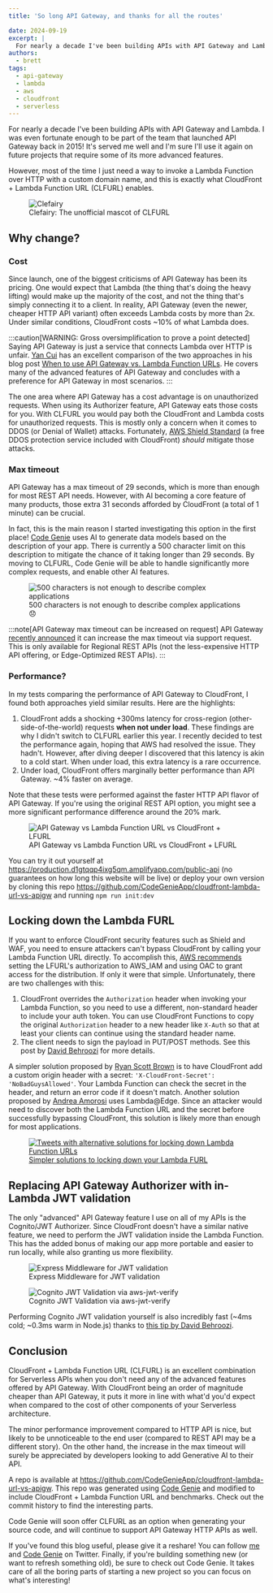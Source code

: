 ```yaml
---
title: 'So long API Gateway, and thanks for all the routes'

date: 2024-09-19
excerpt: | 
  For nearly a decade I've been building APIs with API Gateway and Lambda. However, most of the time I just need a way to invoke a Lambda Function over HTTP with a custom domain name, and this is exactly what CloudFront + Lambda Function URL (CLFURL) enables.
authors:
  - brett
tags:
  - api-gateway
  - lambda
  - aws
  - cloudfront
  - serverless
---
```


For nearly a decade I've been building APIs with API Gateway and Lambda. I was even fortunate enough to be part of the team that launched API Gateway back in 2015! It's served me well and I'm sure I'll use it again on future projects that require some of its more advanced features.

However, most of the time I just need a way to invoke a Lambda Function over HTTP with a custom domain name, and this is exactly what CloudFront + Lambda Function URL (CLFURL) enables.

<figure>
  <img src={clefairy.src} alt="Clefairy" loading="eager" style={{margin: 'auto'}} />
  <figcaption style={{ margin: 0, color: '#666', fontSize: '0.8rem', textAlign: 'center' }}>
    Clefairy: The unofficial mascot of CLFURL
  </figcaption>
</figure>

## Why change?

### Cost
Since launch, one of the biggest criticisms of API Gateway has been its pricing. One would expect that Lambda (the thing that's doing the heavy lifting) would make up the majority of the cost, and not the thing that's simply connecting it to a client. In reality, API Gateway (even the newer, cheaper HTTP API variant) often exceeds Lambda costs by more than 2x. Under similar conditions, CloudFront costs ~10% of what Lambda does.

:::caution[WARNING: Gross oversimplification to prove a point detected]
Saying API Gateway is just a service that connects Lambda over HTTP is unfair. <a href="https://x.com/theburningmonk" target="_blank" rel="noopener">Yan Cui</a> has an excellent comparison of the two approaches in his blog post <a href="https://theburningmonk.com/2024/03/when-to-use-api-gateway-vs-lambda-function-urls/" target="_blank" rel="noopener">When to use API Gateway vs. Lambda Function URLs</a>. He covers many of the advanced features of API Gateway and concludes with a preference for API Gateway in most scenarios.
:::

The one area where API Gateway has a cost advantage is on unauthorized requests. When using its Authorizer feature, API Gateway eats those costs for you. With CLFURL you would pay both the CloudFront and Lambda costs for unauthorized requests. This is mostly only a concern when it comes to DDOS (or Denial of Wallet) attacks. Fortunately, <a href="https://docs.aws.amazon.com/waf/latest/developerguide/ddos-event-mitigation-logic-continuous-inspection.html" target="_blank" rel="noopener">AWS Shield Standard</a> (a free DDOS protection service included with CloudFront) *should* mitigate those attacks.

### Max timeout

API Gateway has a max timeout of 29 seconds, which is more than enough for most REST API needs. However, with AI becoming a core feature of many products, those extra 31 seconds afforded by CloudFront (a total of 1 minute) can be crucial.

In fact, this is the main reason I started investigating this option in the first place! <a href="https://codegenie.codes" target="_blank" rel="noopener">Code Genie</a> uses AI to generate data models based on the description of your app. There is currently a 500 character limit on this description to mitigate the chance of it taking longer than 29 seconds. By moving to CLFURL, Code Genie will be able to handle significantly more complex requests, and enable other AI features.

<figure>
  <Image src={codeGenieMaxDescription} alt="500 characters is not enough to describe complex applications" style={{margin: 'auto'}} />
  <figcaption style={{ margin: 0, color: '#666', fontSize: '0.8rem', textAlign: 'center' }}>
    500 characters is not enough to describe complex applications 😞
  </figcaption>
</figure>

:::note[API Gateway max timeout can be increased on request]
API Gateway <a href="https://aws.amazon.com/about-aws/whats-new/2024/06/amazon-api-gateway-integration-timeout-limit-29-seconds/" target="_blank" rel="noopener">recently announced</a> it can increase the max timeout via support request. This is only available for Regional REST APIs (not the less-expensive HTTP API offering, or Edge-Optimized REST APIs).
:::

### Performance?

In my tests comparing the performance of API Gateway to CloudFront, I found both approaches yield similar results. Here are the highlights:

1. CloudFront adds a shocking +300ms latency for cross-region (other-side-of-the-world) requests **when not under load**. These findings are why I didn't switch to CLFURL earlier this year. I recently decided to test the performance again, hoping that AWS had resolved the issue. They hadn't. However, after diving deeper I discovered that this latency is akin to a cold start. When under load, this extra latency is a rare occurrence.
2. Under load, CloudFront offers marginally better performance than API Gateway. ~4% faster on average.

Note that these tests were performed against the faster HTTP API flavor of API Gateway. If you're using the original REST API option, you might see a more significant performance difference around the 20% mark.

<figure>
  <Image src={apigwLfurlClfurlPerformance} alt="API Gateway vs Lambda Function URL vs CloudFront + LFURL" style={{margin: 'auto'}} />
  <figcaption style={{ margin: 0, color: '#666', fontSize: '0.8rem', textAlign: 'center' }}>
    API Gateway vs Lambda Function URL vs CloudFront + LFURL
  </figcaption>
</figure>

You can try it out yourself at <a href="https://production.d1gtqqp4ixg5qm.amplifyapp.com/public-api" target="_blank" rel="noopener">https://production.d1gtqqp4ixg5qm.amplifyapp.com/public-api</a> (no guarantees on how long this website will be live) or deploy your own version by cloning this repo <a href="https://github.com/CodeGenieApp/cloudfront-lambda-url-vs-apigw" target="_blank" rel="noopener">https://github.com/CodeGenieApp/cloudfront-lambda-url-vs-apigw</a> and running `npm run init:dev`

## Locking down the Lambda FURL

If you want to enforce CloudFront security features such as Shield and WAF, you need to ensure attackers can't bypass CloudFront by calling your Lambda Function URL directly. To accomplish this, <a href="https://docs.aws.amazon.com/AmazonCloudFront/latest/DeveloperGuide/private-content-restricting-access-to-lambda.html" target="_blank" rel="noopener">AWS recommends</a> setting the LFURL's authorization to AWS_IAM and using OAC to grant access for the distribution. If only it were that simple. Unfortunately, there are two challenges  with this:

1. CloudFront overrides the `Authorization` header when invoking your Lambda Function, so you need to use a different, non-standard header to include your auth token. You can use CloudFront Functions to copy the original `Authorization` header to a new header like `X-Auth` so that at least your clients can continue using the standard header name.
2. The client needs to sign the payload in PUT/POST methods. See this post by <a href="https://speedrun.nobackspacecrew.com/blog/2024/05/22/using-cloudfront-as-a-lightweight-proxy.html#lambda-oac" target="_blank" rel="noopener">David Behroozi</a> for more details.

A simpler solution proposed by <a href="https://x.com/ryan_sb" target="_blank" rel="noopener">Ryan Scott Brown</a> is to have CloudFront add a custom origin header with a secret: `'X-CloudFront-Secret': 'NoBadGuysAllowed'`. Your Lambda Function can check the secret in the header, and return an error code if it doesn't match. Another solution proposed by <a href="https://x.com/dreamorosi" target="_blank" rel="noopener">Andrea Amorosi</a> uses Lambda@Edge. Since an attacker would need to discover both the Lambda Function URL and the secret before successfully bypassing CloudFront, this solution is likely more than enough for most applications.

<a href="https://x.com/ryan_sb/status/1835363459979960624" target="_blank" rel="noopener">
<figure>
  <Image src={lfurlWorkaroundTweets} alt="Tweets with alternative solutions for locking down Lambda Function URLs" style={{margin: 'auto'}} />
  <figcaption style={{ margin: 0, color: '#666', fontSize: '0.8rem', textAlign: 'center' }}>
    Simpler solutions to locking down your Lambda FURL
  </figcaption>
</figure>
  </a>

## Replacing API Gateway Authorizer with in-Lambda JWT validation

The only "advanced" API Gateway feature I use on all of my APIs is the Cognito/JWT Authorizer. Since CloudFront doesn't have a similar native feature, we need to perform the JWT validation inside the Lambda Function. This has the added bonus of making our app more portable and easier to run locally, while also granting us more flexibility.

<figure>
  <Image src={jwtExpressMiddleware} alt="Express Middleware for JWT validation" style={{margin: 'auto'}} />
  <figcaption style={{ margin: 0, color: '#666', fontSize: '0.8rem', textAlign: 'center' }}>
    Express Middleware for JWT validation
  </figcaption>
</figure>

<figure>
  <Image src={cognitoJwtVerifier} alt="Cognito JWT Validation via aws-jwt-verify" style={{margin: 'auto'}} />
  <figcaption style={{ margin: 0, color: '#666', fontSize: '0.8rem', textAlign: 'center' }}>
    Cognito JWT Validation via aws-jwt-verify
  </figcaption>
</figure>

Performing Cognito JWT validation yourself is also incredibly fast (~4ms cold; ~0.3ms warm in Node.js) thanks to <a href="https://x.com/AWSbrett/status/1779422735539847454" target="_blank" rel="noopener">this tip by David Behroozi</a>.

## Conclusion

CloudFront + Lambda Function URL (CLFURL) is an excellent combination for Serverless APIs when you don't need any of the advanced features offered by API Gateway. With CloudFront being an order of magnitude cheaper than API Gateway, it puts it more in line with what'd you'd expect when compared to the cost of other components of your Serverless architecture.

The minor performance improvement compared to HTTP API is nice, but likely to be unnoticeable to the end user (compared to REST API may be a different story). On the other hand, the increase in the max timeout will surely be appreciated by developers looking to add Generative AI to their API.

A repo is available at <a href="https://github.com/CodeGenieApp/cloudfront-lambda-url-vs-apigw" target="_blank" rel="noopener">https://github.com/CodeGenieApp/cloudfront-lambda-url-vs-apigw</a>. This repo was generated using <a href="https://app.codegenie.codes/">Code Genie</a> and modified to include CloudFront + Lambda Function URL and benchmarks. Check out the commit history to find the interesting parts.

Code Genie will soon offer CLFURL as an option when generating your source code, and will continue to support API Gateway HTTP APIs as well.

If you've found this blog useful, please give it a reshare! You can follow <a href="https://x.com/AWSbrett" target="_blank" rel="noopener">me</a> and <a href="https://x.com/CodeGenieCodes/" target="_blank" rel="noopener">Code Genie</a> on Twitter. Finally, if you're building something new (or want to refresh something old), be sure to check out Code Genie. It takes care of all the boring parts of starting a new project so you can focus on what's interesting!